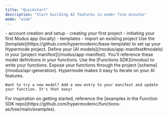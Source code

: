 ```yaml
---
title: "Quickstart"
description: "Start building AI features in under five minutes"
mode: "wide"
---
```


<Warning>
  - account creation and setup - creating your first project - initiating your
  first Modus app (locally) - templates - import an existing project
</Warning>

<Steps>
  <Step title="Clone the Base Template">
    Use the [template](https://github.com/hypermodeinc/base-template) to set up your Hypermode project.
  </Step>
  <Step title="Set Up Your Manifest">
    Define your [AI models](/modus/app-manifest#models) in your [project manifest](/modus/app-manifest). You'll reference these model definitions in your functions.
  </Step>
  <Step title="Write Your Functions">
    Use the [Functions SDK](/modus) to write your functions. Expose your functions through the project [schema](/modus/api-generation).
  </Step>
  <Step title="Iterate">
    Hypermode makes it easy to iterate on your AI features.

    Want to try a new model? Add a new entry to your manifest and update your function. It's that easy!

  </Step>
</Steps>

<Tip>
  For inspiration on getting started, reference the [examples in the Function
  SDK repo](https://github.com/hypermodeinc/functions-as/tree/main/examples).
</Tip>
